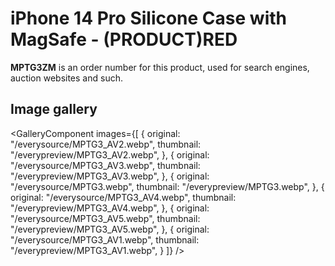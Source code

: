 
# iPhone 14 Pro Silicone Case with MagSafe - (PRODUCT)RED

<Callout type='info' emoji='👉🏻'>**MPTG3ZM** is an order number for this product, used for search engines, auction websites and such.</Callout>

## Image gallery

<GalleryComponent
    images={[
      {
        original: "/everysource/MPTG3_AV2.webp",
        thumbnail: "/everypreview/MPTG3_AV2.webp",
      },
      {
        original: "/everysource/MPTG3_AV3.webp",
        thumbnail: "/everypreview/MPTG3_AV3.webp",
      },
      {
        original: "/everysource/MPTG3.webp",
        thumbnail: "/everypreview/MPTG3.webp",
      },
      {
        original: "/everysource/MPTG3_AV4.webp",
        thumbnail: "/everypreview/MPTG3_AV4.webp",
      },
      {
        original: "/everysource/MPTG3_AV5.webp",
        thumbnail: "/everypreview/MPTG3_AV5.webp",
      },
      {
        original: "/everysource/MPTG3_AV1.webp",
        thumbnail: "/everypreview/MPTG3_AV1.webp",
      }
    ]}
  />
